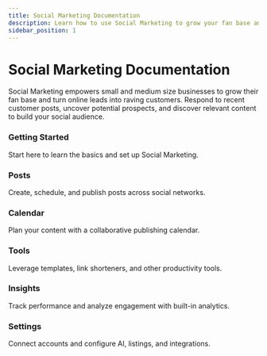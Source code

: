```yaml
---
title: Social Marketing Documentation
description: Learn how to use Social Marketing to grow your fan base and turn online leads into customers.
sidebar_position: 1
---
```



# Social Marketing Documentation

Social Marketing empowers small and medium size businesses to grow their fan base and turn online leads into raving customers. Respond to recent customer posts, uncover potential prospects, and discover relevant content to build your social audience.

<div className="row">
  <div className="col col--4">
    <Link className="card-link" to="./getting-started">
      <div className="card">
        <div className="card__header">
          <h3>Getting Started</h3>
        </div>
        <div className="card__body">
          <p>Start here to learn the basics and set up Social Marketing.</p>
        </div>
      </div>
    </Link>
  </div>

  <div className="col col--4">
    <Link className="card-link" to="./posts">
      <div className="card">
        <div className="card__header">
          <h3>Posts</h3>
        </div>
        <div className="card__body">
          <p>Create, schedule, and publish posts across social networks.</p>
        </div>
      </div>
    </Link>
  </div>

  <div className="col col--4">
    <Link className="card-link" to="./calendar">
      <div className="card">
        <div className="card__header">
          <h3>Calendar</h3>
        </div>
        <div className="card__body">
          <p>Plan your content with a collaborative publishing calendar.</p>
        </div>
      </div>
    </Link>
  </div>

  <div className="col col--4">
    <Link className="card-link" to="./tools">
      <div className="card">
        <div className="card__header">
          <h3>Tools</h3>
        </div>
        <div className="card__body">
          <p>Leverage templates, link shorteners, and other productivity tools.</p>
        </div>
      </div>
    </Link>
  </div>

  <div className="col col--4">
    <Link className="card-link" to="./insights">
      <div className="card">
        <div className="card__header">
          <h3>Insights</h3>
        </div>
        <div className="card__body">
          <p>Track performance and analyze engagement with built-in analytics.</p>
        </div>
      </div>
    </Link>
  </div>

  <div className="col col--4">
    <Link className="card-link" to="./settings">
      <div className="card">
        <div className="card__header">
          <h3>Settings</h3>
        </div>
        <div className="card__body">
          <p>Connect accounts and configure AI, listings, and integrations.</p>
        </div>
      </div>
    </Link>
  </div>
</div>
